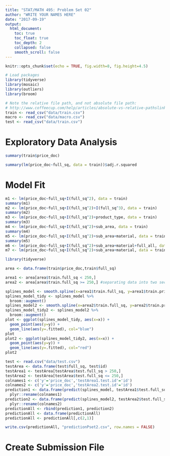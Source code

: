 ```yaml
---
title: "STAT/MATH 495: Problem Set 02"
author: "WRITE YOUR NAMES HERE"
date: "2017-09-19"
output:
  html_document:
    toc: true
    toc_float: true
    toc_depth: 2
    collapsed: false
    smooth_scroll: false
---
```


```r
knitr::opts_chunk$set(echo = TRUE, fig.width=8, fig.height=4.5)

# Load packages
library(tidyverse)
library(mosaic)
library(outliers)
library(broom)

# Note the relative file path, and not absolute file path:
# http://www.coffeecup.com/help/articles/absolute-vs-relative-pathslinks/
train <- read_csv("data/train.csv")
macro <- read_csv("data/macro.csv")
test <- read_csv("data/train.csv")
```


# Exploratory Data Analysis

```r
summary(train$price_doc)

summary(lm(price_doc~full_sq, data = train))$adj.r.squared

```


# Model Fit

```r
m1 <- lm(price_doc~full_sq+I(full_sq^2), data = train)
summary(m1)
m2 <- lm(price_doc~full_sq+I(full_sq^2)+I(full_sq^3), data = train)
summary(m2)
m3 <- lm(price_doc~full_sq+I(full_sq^2)+product_type, data = train)
summary(m3)
m4 <- lm(price_doc~full_sq+I(full_sq^2)+sub_area, data = train)
summary(m4)
m5 <- lm(price_doc~full_sq+I(full_sq^2)+sub_area+material, data = train)
summary(m5)
m6 <- lm(price_doc~full_sq+I(full_sq^2)+sub_area+material+full_all, data = train)
m7 <- lm(price_doc~full_sq+I(full_sq^2)+sub_area+material, data = train)

library(tidyverse)

area <- data.frame(train$price_doc,train$full_sq)

area1 <- area[area$train.full_sq < 250,]
area2 <- area[area$train.full_sq >= 250,] #separating data into two sections to accound for an apparent disjointedness

splines_model <- smooth.spline(x=area1$train.full_sq, y=area1$train.price_doc, df = 15)
splines_model_tidy <- splines_model %>% 
  broom::augment() 
splines_model2 <- smooth.spline(x=area2$train.full_sq, y=area2$train.price_doc, df = 15)
splines_model_tidy2 <- splines_model2 %>% 
  broom::augment() 
plot <- ggplot(splines_model_tidy, aes(x=x)) +
  geom_point(aes(y=y)) +
  geom_line(aes(y=.fitted), col="blue")
plot
plot2 <- ggplot(splines_model_tidy2, aes(x=x)) +
  geom_point(aes(y=y)) +
  geom_line(aes(y=.fitted), col="red")
plot2

test <- read.csv("data/test.csv")
testArea <- data.frame(test$full_sq, test$id)
testArea1 <- testArea[testArea$test.full_sq > 250,]
testArea2 <- testArea[testArea$test.full_sq <= 250,]
colnames1 <- c('y'='price_doc','testArea1.test.id'='id')
colnames2 <- c('y'='price_doc','testArea2.test.id'='id')
prediction1 <- data.frame(predict(splines_model, testArea1$test.full_sq), testArea1$test.id)[,2:3] %>% 
  plyr::rename(colnames1)
prediction2 <- data.frame(predict(splines_model2, testArea2$test.full_sq), testArea2$test.id)[,2:3] %>% 
  plyr::rename(colnames2)
predictionAll <- rbind(prediction1, prediction2)
predictionAll <- data.frame(predictionAll)
predictionAll <- predictionAll[,c(2,1)]

write.csv(predictionAll, "predictionPset2.csv", row.names = FALSE)


```


# Create Submission File

```r

```

